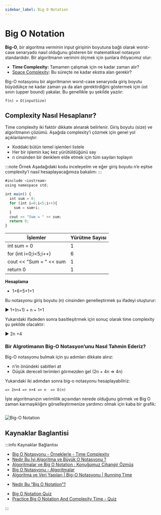 ```yaml
---
sidebar_label: Big O Notation
---
```


# Big O Notation

<!--- Import Component Here --->


<!--- Content - Start --->

<!--- Content - End --->

**Big-O**, bir algoritma verminin input girişinin boyutuna bağlı olarak worst-case senaryado nasıl olduğunu gösteren bir matematiksel notasyon standardıdır. Bir algoritmanın verimini ölçmek için şunlara ihtiyacımız olur:

- **Time Complexity:** Tamamen çalışmak için ne kadar zaman alır?
- [Space Complexity](https://cs-space.vercel.app/algorithms/analysis-of-algorithms/space-complexity): Bu süreçte ne kadar ekstra alan gerekir?

Big-O notasyonu bir algoritmanın worst-case senaryoda giriş boyutu büyüdükçe ne kadar zaman ya da alan gerektirdiğini göstermek için üst sınırı (upper bound) yakalar. Bu genellikle şu şekilde yazılır:

    f(n) = O(inputSize)

## Complexity Nasıl Hesaplanır?

Time complexity iki faktör dikkate alınarak belirlenir. Giriş boyutu (size) ve algoritmanın çözümü. Aşağıda complexity’i çözmek için genel yol açıklanlanmıştır:

- Koddaki bütün temel işlemleri listele
- Her bir işlemin kaç kez yürütüldüğünü say
- n cinsinden bir denklem elde etmek için tüm sayıları toplayın

:::note Örnek
Aşadağıdaki kodu inceleyelim ve eğer giriş boyutu n’e eşitse complexity’i nasıl hesaplayacağımıza bakalım:
:::

```jsx
#include <iostream>
using namespace std;

int main() {
  int sum = 0;
  for (int i=0;i<5;i++){
    sum = sum+i;
  }
  cout << "Sum = " << sum;
  return 0;
}
```

| İşlemler                | Yürütme Sayısı |
| ----------------------- | -------------- |
| int sum = 0             | 1              |
| for (int i=0;i<5;i++)   | 6              |
| cout << "Sum = " << sum | 1              |
| return 0                | 1              |

**Hesaplama**

- 1+6+5+1+1

Bu notasyonu giriş boyutu (n) cinsinden genelleştirmek şu ifadeyi oluşturur:

▶️ 1+(n+1) + n + 1+1

Yukarıdaki ifadeden sonra basitleşitrmek için sonuç olarak time complexity şu şekilde olacaktır:

▶️ 2n +4

### Bir Algrotimanın Big-O Notasyon’unu Nasıl Tahmin Ederiz?

Big-O notasyonu bulmak için şu adımları dikkate alırız:

- n’in önündeki sabitleri at
- Düşük dereceli terimleri görmezden gel (2n + 4n => 4n)

Yukarıdaki iki adımdan sonra big-o notasyonu hesaplayabiliriz:

    => 2n+4 => n+4 => n  => O(n)

İşte algoritmanızın verimlilik açısından nerede olduğunu görmek ve Big O zaman karmaşıklığını görselleştirmenize yardımcı olmak için kaba bir grafik:

<div style={{backgroundColor:"white"}}>
<Image copyRight="Fire Ocean">

![Big-O Notation](../images/16-big-O-notation.svg)

</Image>
</div>

<!--- Links Source - Start --->

## Kaynaklar Baglantisi

:::info Kaynaklar Bağlantısı

<Tabs>
  <TabItem value="youtube-videos" label="Youtube videoları" default>
    <ul>
      <li>
        <a href="https://www.youtube.com/watch?v=8MwDRZs1IBU&t=494s">
          Big O Notasyonu - Örneklerle - Time Complexity
        </a>
      </li>
      <li>
        <a href="https://www.youtube.com/watch?v=AYE-upbZBW4">
          Nedir Bu İyi Algoritma ve Büyük O Notasyonu ?
        </a>
      </li>
      <li>
        <a href="https://www.youtube.com/watch?v=T_jDXVF7qyw">
          Algoritmalar ve Big O Notation : Konuğumuz Cihangir Özmüş
        </a>
      </li>
      <li>
        <a href="https://www.youtube.com/watch?v=bwqGkH2jaTE">
          Big O Notasyonu - Algoritmalar
        </a>
      </li>
      <li>
        <a href="https://www.youtube.com/watch?v=E3UhAUQw2M0">
          Algoritma ve Veri Yapıları | Big-O Notasyonu | Running Time
        </a>
      </li>
    </ul>
  </TabItem>
  <TabItem value="blog-article" label="Blog & Makale">
    <ul>
      <li>
        <a href="https://medium.com/kodcular/nedir-bu-big-o-notation-b8b9f1416d30">
          Nedir Bu “Big O Notation”?
        </a>
      </li>
    </ul>
  </TabItem>
  <TabItem value="questions" label="Sorular">
    <ul>
      <li>
        <a href="https://www.proprofs.com/quiz-school/story.php?title=bino-quest">
          Big O Notation Quiz
        </a>
      </li>
      <li>
        <a href="https://codistwa.com/games/big-o-notation-and-complexity-time">
          Practice Big O Notation And Complexity Time - Quiz
        </a>
      </li>
    </ul>
  </TabItem>
</Tabs>

:::

<!--- Links Source - End --->

